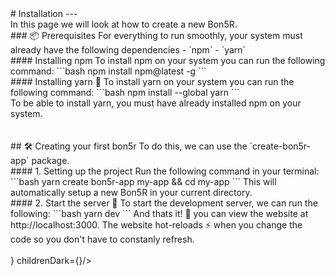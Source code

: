 
<PageTitle title="Installation" />

<Sidebar />
<MDXDocs>
  <DocsAd />
  # Installation
  <Contributors contributors={["manuanish"]} readTime={5}/>
  ---
  <br/>
  In this page we will look at how to create a new Bon5R.
  <br/>
  ### 📦 Prerequisites
  For everything to run smoothly, your system must already have the following
  dependencies
  - `npm`
  - `yarn`
  <br/>
  #### Installing npm
  To install npm on your system you can run the following command:
  ```bash
  npm install npm@latest -g
  ```
  <br/>
  #### Installing yarn 🧶
  To install yarn on your system you can run the following command:
  ```bash
  npm install --global yarn
  ```
  <br/>
  <Alert type="info">To be able to install yarn, you must have already installed npm on your system.</Alert>
  <br/>
  <br/>
  <br/>
  ## 🛠 Creating your first bon5r
  To do this, we can use the `create-bon5r-app` package.
  <br/>
  #### 1. Setting up the project
  Run the following command in your terminal:
  ```bash
  yarn create bon5r-app my-app && cd my-app
  ```
  This will automatically setup a new Bon5R in your current directory.

  <br />
  #### 2. Start the server 🚀
  To start the development server, we can run the following:
  ```bash
  yarn dev
  ```
  And thats it! 🎉 you can view the website at http://localhost:3000. The website hot-reloads ⚡️ when you change the code so you don't have to constanly refresh.
  <br />
  <br />
  <ToggleDemo title="Installation Demo" childrenLight={<DocsImage src="/docs/bon5r-light.png" width="2880" height="1630"/>} childrenDark={<DocsImage src="/docs/bon5r-dark.png" width="2880" height="1630"/>}/>
  <NextPage
    nextPage="Next Steps"
    previousPage="Getting Started"
    prevHref="/docs/getting-started"
    nextHref="/docs/getting-started/next-steps"
  />
</MDXDocs>
